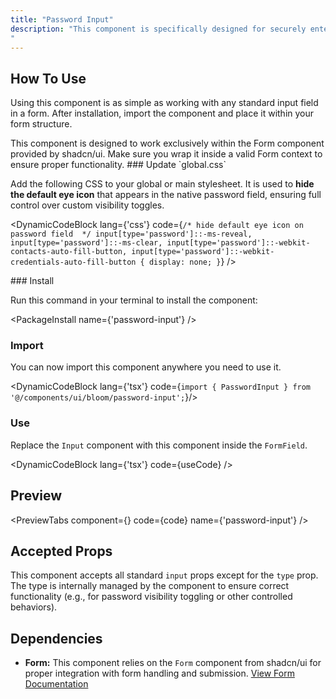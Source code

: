 ```yaml
---
title: "Password Input"
description: "This component is specifically designed for securely entering passwords. It includes built-in functionality to toggle password visibility, allowing users to show or hide the entered text. The component features a login icon and an eye icon (open/closed) that users can click to switch between masked and visible password states, enhancing both usability and security.
"
---
```



## How To Use

Using this component is as simple as working with any standard input field in a form. After installation, import the component and place it within your form structure.

<Callout title="Usage Restriction">
  This component is designed to work exclusively within the Form component
  provided by shadcn/ui. Make sure you wrap it inside a valid Form context to
  ensure proper functionality.
</Callout>
<Steps>
<Step>
### Update `global.css`

Add the following CSS to your global or main stylesheet. It is used to **hide the default eye icon** that appears in the native password field, ensuring full control over custom visibility toggles.

<DynamicCodeBlock
  lang={'css'}
  code={`/* hide default eye icon on password field  */
input[type='password']::-ms-reveal,
input[type='password']::-ms-clear,
input[type='password']::-webkit-contacts-auto-fill-button,
input[type='password']::-webkit-credentials-auto-fill-button {
  display: none;
}`}
/>

</Step>
<Step>
### Install

Run this command in your terminal to install the component:

<PackageInstall name={'password-input'} />
</Step>
<Step>
### Import

You can now import this component anywhere you need to use it.

  <DynamicCodeBlock lang={'tsx'} code={`import { PasswordInput } from '@/components/ui/bloom/password-input';`}/>
</Step>
<Step>
### Use

Replace the `Input` component with this component inside the `FormField`.

<DynamicCodeBlock
  lang={'tsx'}
  code={useCode}
/>
</Step>
</Steps>

## Preview

<PreviewTabs
  component={<PasswordInputForm />}
  code={code}
  name={'password-input'}
/>

## Accepted Props

This component accepts all standard `input` props except for the `type` prop. The type is internally managed by the component to ensure correct functionality (e.g., for password visibility toggling or other controlled behaviors).

## Dependencies

- **Form:** This component relies on the `Form` component from shadcn/ui for proper integration with form handling and submission.
  [View Form Documentation](https://ui.shadcn.com/docs/components/form)
